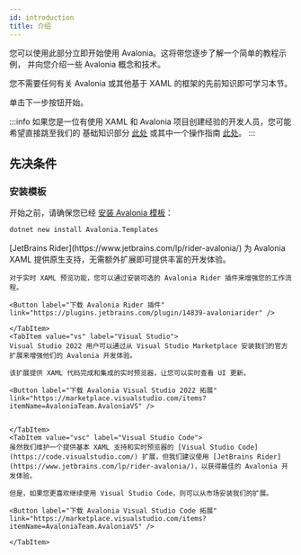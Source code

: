 ```yaml
---
id: introduction
title: 介绍
---
```




您可以使用此部分立即开始使用 Avalonia。这将带您逐步了解一个简单的教程示例，
并向您介绍一些 Avalonia 概念和技术。

您不需要任何有关 Avalonia 或其他基于 XAML 的框架的先前知识即可学习本节。

单击下一步按钮开始。

:::info
如果您是一位有使用 XAML 和 Avalonia 项目创建经验的开发人员，您可能希望直接跳至我们的
基础知识部分 [此处](../../basics) 或其中一个操作指南 [此处](../../guides)。
:::

## 先决条件

### 安装模板

开始之前，请确保您已经 [安装 Avalonia 模板](../install.md)：

```bash title='Bash'
dotnet new install Avalonia.Templates
```

<Tabs groupId="ide">
    <TabItem value="rider" label="Rider">
    [JetBrains Rider](https://www.jetbrains.com/lp/rider-avalonia/) 为 Avalonia XAML 提供原生支持，无需额外扩展即可提供丰富的开发体验。

    对于实时 XAML 预览功能，您可以通过安装可选的 Avalonia Rider 插件来增强您的工作流程。
    
    <Button label="下载 Avalonia Rider 插件" link="https://plugins.jetbrains.com/plugin/14839-avaloniarider" />

    </TabItem>
    <TabItem value="vs" label="Visual Studio">
    Visual Studio 2022 用户可以通过从 Visual Studio Marketplace 安装我们的官方扩展来增强他们的 Avalonia 开发体验。 
    
    该扩展提供 XAML 代码完成和集成的实时预览器，让您可以实时查看 UI 更新。

    <Button label="下载 Avalonia Visual Studio 2022 拓展" link="https://marketplace.visualstudio.com/items?itemName=AvaloniaTeam.AvaloniaVS" />


    </TabItem>
    <TabItem value="vsc" label="Visual Studio Code">
    虽然我们维护一个提供基本 XAML 支持和实时预览器的 [Visual Studio Code](https://code.visualstudio.com/) 扩展，但我们建议使用 [JetBrains Rider](https://www.jetbrains.com/lp/rider-avalonia/)，以获得最佳的 Avalonia 开发体验。 
    
    但是，如果您更喜欢继续使用 Visual Studio Code，则可以从市场安装我们的扩展。

    <Button label="下载 Avalonia Visual Studio Code 拓展" link="https://marketplace.visualstudio.com/items?itemName=AvaloniaTeam.AvaloniaVS" />

    </TabItem>
</Tabs>